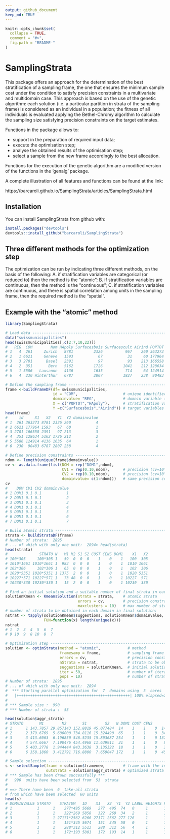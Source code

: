 ```yaml
---
output: github_document
keep_md: TRUE
---
```


<!-- README.md is generated from README.Rmd. Please edit README.Rmd file -->

```r
knitr::opts_chunk$set(
  collapse = TRUE,
  comment = "#>",
  fig.path = "README-"
)
```

# SamplingStrata

This package offers an approach for the determination of the best 
stratification of a sampling frame, the one that ensures the 
minimum sample cost under the condition to satisfy precision 
constraints in a multivariate and multidomain case. This 
approach is based on the use of the genetic algorithm: each 
solution (i.e. a particular partition in strata of the sampling 
frame) is considered as an individual in a population; the 
fitness of all individuals is evaluated applying the 
Bethel-Chromy algorithm to calculate the sampling size 
satisfying precision constraints on the target estimates. 

Functions in the package allows to: 

* support in the preparation of required input data;
* execute the optimisation step;
* analyse the obtained results of the optimisation step; 
* select a sample from the new frame accordingly to the best allocation. 

Functions for the execution of the genetic algorithm are a modified 
version of the functions in the 'genalg' package.

A complete illustration of all features and functions can be found at the link:

https://barcaroli.github.io/SamplingStrata/articles/SamplingStrata.html

## Installation

You can install SamplingStrata from github with:

```r
install.packages("devtools")
devtools::install_github("barcaroli/SamplingStrata")
```

## Three different methods for the optimization step

The optimization can be run by indicating three different methods, on the basis of the following:
A. if stratification variables are categorical (or reduced to) then the method is the "atomic";
B. if stratification variables are continuous, then the method is the "continuous";
C. if stratification variables are continuous, and there is spatial correlation among units in the sampling frame, then the required method is the "spatial".

## Example with the "atomic" method

```r
library(SamplingStrata)

# Load data ---------------------------------------------------------------------------------
data("swissmunicipalities")
head(swissmunicipalities[,c(2:7,10,22)])
#   REG  COM        Nom HApoly Surfacesbois Surfacescult Airind POPTOT
# 1   4  261     Zurich   8781         2326          967    260 363273
# 2   1 6621     Geneve   1593           67           31     60 177964
# 3   3 2701      Basel   2391           97           93    213 166558
# 4   2  351       Bern   5162         1726         1041    212 128634
# 5   1 5586   Lausanne   4136         1635          714     64 124914
# 6   4  230 Winterthur   6787         2807         1827    238  90483

# Define the sampling frame -----------------------------------------------------------------
frame <-buildFrameDF(df= swissmunicipalities,
                     id = "COM",                    # unique identifier of sampling units
                     domainvalue= "REG",            # domain variable (region)
                     X = c("POPTOT","HApoly"),      # stratification variables
                     Y =c("Surfacesbois","Airind")) # target variables
head(frame)
#     id     X1   X2   Y1  Y2 domainvalue
# 1  261 363273 8781 2326 260           4
# 2 6621 177964 1593   67  60           1
# 3 2701 166558 2391   97 213           3
# 4  351 128634 5162 1726 212           2
# 5 5586 124914 4136 1635  64           1
# 6  230  90483 6787 2807 238           4

# Define precision constraints ------------------------------------------------------------
ndom <- length(unique(frame$domainvalue))
cv <- as.data.frame(list(DOM = rep("DOM1",ndom),
                         CV1 = rep(0.10,ndom),      # precision (cv=10\%) for 'Surfacesbois'
                         CV2 = rep(0.10,ndom),      # precision (cv=10\%) for 'Airind'
                         domainvalue= c(1:ndom)))   # same precision constraints for all domains
cv
#    DOM CV1 CV2 domainvalue
# 1 DOM1 0.1 0.1           1
# 2 DOM1 0.1 0.1           2
# 3 DOM1 0.1 0.1           3
# 4 DOM1 0.1 0.1           4
# 5 DOM1 0.1 0.1           5
# 6 DOM1 0.1 0.1           6
# 7 DOM1 0.1 0.1           7

# Build atomic strata ---------------------------------------------------------------------
strata <- buildStrataDF(frame)
# Number of strata:  2895
# ... of which with only one unit:  2894> head(strata)
head(strata)
#              STRATO N   M1 M2 S1 S2 COST CENS DOM1    X1   X2
# 100*305     100*305 1   59  0  0  0    1    0    1   100  305
# 1010*1661 1010*1661 1  983  0  0  0    1    0    1  1010 1661
# 102*306     102*306 1   65  0  0  0    1    0    1   102  306
# 1020*5351 1020*5351 1 1375  2  0  0    1    0    1  1020 5351
# 10227*571 10227*571 1   73 48  0  0    1    0    1 10227  571
# 10230*330 10230*330 1   15  2  0  0    1    0    1 10230  330

# Find an initial solution and a suitable number of final strata in each domain -----------
solutionKmean <- KmeansSolution(strata = strata,    # atomic strata
                                errors = cv,        # precision constraints
                                maxclusters = 10)   # max number of strata to be evaluated 
# number of strata to be obtained in each domain in final solution:								
nstrat <- tapply(solutionKmean$suggestions, solutionKmean$domainvalue,
                 FUN=function(x) length(unique(x)))
nstrat
# 1  2  3  4  5  6  7 
# 9 10  9  8 10  8  7 

# Optimization step ------------------------------------------------------------------------
solution <- optimStrata(method = "atomic",            # method
                        framesamp = frame,            # sampling frame
                        errors = cv,                  # precision constraints
                        nStrata = nstrat,             # strata to be obtained in the final stratification
                        suggestions = solutionKmean,  # initial solution
                        iter = 50,                    # number of iterations
                        pops = 10)                    # number of stratifications evaluated at each iteration
# Number of strata:  2895
# ... of which with only one unit:  2894
#  *** Starting parallel optimization for  7  domains using  5  cores
#   |++++++++++++++++++++++++++++++++++++++++++++++++++| 100% elapsed=20s  
# 
# *** Sample size :  990
# *** Number of strata :  53

head(solution$aggr_strata)
# STRATO       M1        M2       S1        S2   N DOM1 COST CENS      SOLUZ
# 1      1 143.7857 29.857143 152.8819 45.077484  14    1    1    0  14.000000
# 2      2 379.6769  5.600000 734.8116 15.324490  65    1    1    0  34.089876
# 3      3 413.6063  6.196850 546.5235 15.803687 254    1    1    0 137.360990
# 4      4 574.6667  7.190476 454.4968 11.639911  21    1    1    0   8.364819
# 5      5 403.2778  1.944444 843.3638  3.135322  18    1    1    0   2.000000
# 6      6 358.1860  3.412791 716.8800  7.659047 172    1    1    0  45.117978

# Sample selection --------------------------------------------------------------------------
s <- selectSample(frame = solution$framenew,        # frame with the indication of optimized strata
                  outstrata = solution$aggr_strata) # optimized strata with sampling units allocation 
# *** Sample has been drawn successfully ***
#   990  units have been selected from  53  strata
# 
# ==> There have been  6  take-all strata 
# from which have been selected  60 units
head(s)
# DOMAINVALUE STRATO    STRATUM   ID    X1   X2  Y1  Y2 LABEL WEIGHTS FPC
# 1           1      1    277*495 5669   277  495  74   0     1       1   1
# 2           1      1    322*269 5858   322  269  34   2     1       1   1
# 3           1      1 27171*2562 6266 27171 2562 277 126     1       1   1
# 4           1      1    151*345 5674   151  345  58   0     1       1   1
# 5           1      1    288*312 5513   288  312  56   4     1       1   1
# 6           1      1    172*193 5801   172  193  14   1     1       1   1

```
